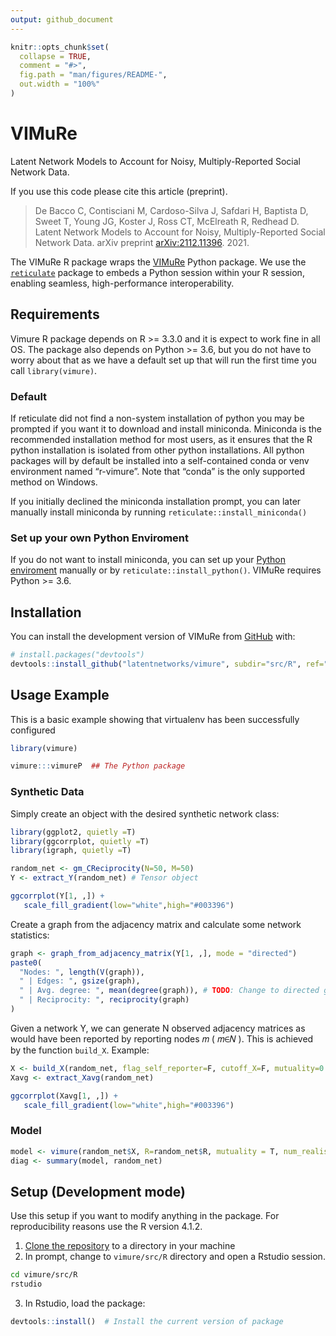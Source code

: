 ```yaml
---
output: github_document
---
```


<!-- README.md is generated from README.Rmd. Please edit that file -->

```r
knitr::opts_chunk$set(
  collapse = TRUE,
  comment = "#>",
  fig.path = "man/figures/README-",
  out.width = "100%"
)
```

# VIMuRe

<!-- badges: start -->
<!-- badges: end -->

Latent Network Models to Account for Noisy, Multiply-Reported Social Network Data.


If you use this code please cite this article (preprint).

> De Bacco C, Contisciani M, Cardoso-Silva J, Safdari H, Baptista D, Sweet T, Young JG, Koster J, Ross CT, McElreath R, Redhead D. Latent Network Models to Account for Noisy, Multiply-Reported Social Network Data. arXiv preprint [arXiv:2112.11396](https://arxiv.org/abs/2112.11396). 2021.

The VIMuRe R package wraps the [VIMuRe](https://github.com/latentnetworks/vimure/tree/18-vimure-v01-r-write-test_syntheticr/src/python) Python package. We use the [`reticulate`](https://rstudio.github.io/reticulate/) package to embeds a Python session within your R session, enabling seamless, high-performance interoperability. 

## Requirements

Vimure R package depends on R >= 3.3.0 and it is expect to work fine in all OS. 
The package also depends on Python >= 3.6, but you do not have to worry about that as we have a default set up that will run the first time you call `library(vimure)`. 

### Default

If reticulate did not find a non-system installation of python you may be prompted if you want it to download and install miniconda. Miniconda is the recommended installation method for most users, as it ensures that the R python installation is isolated from other python installations. All python packages will by default be installed into a self-contained conda or venv environment named "r-vimure". Note that "conda" is the only supported method on Windows. 

If you initially declined the miniconda installation prompt, you can later manually install miniconda by running `reticulate::install_miniconda()`

### Set up your own Python Enviroment

If you do not want to install miniconda, you can set up your [Python enviroment](http://timsherratt.org/digital-heritage-handbook/docs/python-pip-virtualenv/) manually or by `reticulate::install_python()`. VIMuRe requires Python >= 3.6.

## Installation

You can install the development version of VIMuRe from [GitHub](https://github.com/) with:

``` r
# install.packages("devtools")
devtools::install_github("latentnetworks/vimure", subdir="src/R", ref="develop")
```

## Usage Example

This is a basic example showing that virtualenv has been successfully configured 

```r
library(vimure)

vimure:::vimureP  ## The Python package
```
### Synthetic Data

Simply create an object with the desired synthetic network class:

```r
library(ggplot2, quietly =T)
library(ggcorrplot, quietly =T)
library(igraph, quietly =T)

random_net <- gm_CReciprocity(N=50, M=50)
Y <- extract_Y(random_net) # Tensor object

ggcorrplot(Y[1, ,]) + 
   scale_fill_gradient(low="white",high="#003396")
```


Create a graph from the adjacency matrix and calculate some network statistics:

```r
graph <- graph_from_adjacency_matrix(Y[1, ,], mode = "directed")
paste0(
  "Nodes: ", length(V(graph)),
  " | Edges: ", gsize(graph),
  " | Avg. degree: ", mean(degree(graph)), # TODO: Change to directed graph
  " | Reciprocity: ", reciprocity(graph)
)
```

Given a network Y, we can generate N observed adjacency matrices as would have been reported by reporting nodes  𝑚  ( 𝑚∈𝑁 ). This is achieved by the function `build_X`. Example:

```r
X <- build_X(random_net, flag_self_reporter=F, cutoff_X=F, mutuality=0.5, seed=20L)
Xavg <- extract_Xavg(random_net)

ggcorrplot(Xavg[1, ,]) + 
   scale_fill_gradient(low="white",high="#003396")
```



### Model

```r
model <- vimure(random_net$X, R=random_net$R, mutuality = T, num_realisations=1, max_iter=150)
diag <- summary(model, random_net)
```

## Setup (Development mode)

Use this setup if you want to modify anything in the package. For reproducibility reasons use the R version 4.1.2.

1. [Clone the repository](https://docs.github.com/en/repositories/creating-and-managing-repositories/cloning-a-repository) to a directory in your machine
2. In prompt, change to `vimure/src/R` directory and open a Rstudio session.
```bash
cd vimure/src/R
rstudio
```
3. In Rstudio, load the package:
``` r
devtools::install()  # Install the current version of package
```

